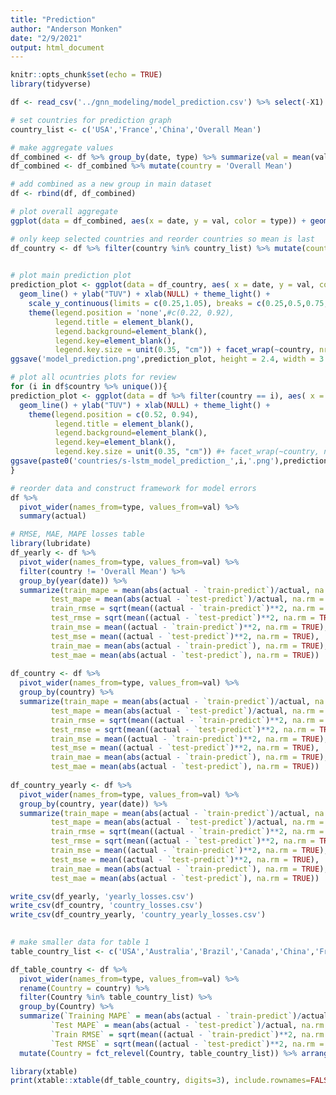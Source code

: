 ```yaml
---
title: "Prediction"
author: "Anderson Monken"
date: "2/9/2021"
output: html_document
---
```


```r
knitr::opts_chunk$set(echo = TRUE)
library(tidyverse)
```

```r
df <- read_csv('../gnn_modeling/model_prediction.csv') %>% select(-X1)

# set countries for prediction graph
country_list <- c('USA','France','China','Overall Mean')

# make aggregate values
df_combined <- df %>% group_by(date, type) %>% summarize(val = mean(val))
df_combined <- df_combined %>% mutate(country = 'Overall Mean')

# add combined as a new group in main dataset
df <- rbind(df, df_combined)

# plot overall aggregate
ggplot(data = df_combined, aes(x = date, y = val, color = type)) + geom_line()

# only keep selected countries and reorder countries so mean is last
df_country <- df %>% filter(country %in% country_list) %>% mutate(country = fct_relevel(country, 'Overall Mean', after = Inf))
                                                                      
```


```r
# plot main prediction plot
prediction_plot <- ggplot(data = df_country, aes( x = date, y = val, color = type)) + 
  geom_line() + ylab("TUV") + xlab(NULL) + theme_light() +
    scale_y_continuous(limits = c(0.25,1.05), breaks = c(0.25,0.5,0.75,1)) +
    theme(legend.position = 'none',#c(0.22, 0.92),
          legend.title = element_blank(),
          legend.background=element_blank(),
          legend.key=element_blank(),
          legend.key.size = unit(0.35, "cm")) + facet_wrap(~country, nrow = 2)# + scale_color_manual(values = my_colors)
ggsave('model_prediction.png',prediction_plot, height = 2.4, width = 3.4)

```

```r
# plot all ocuntries plots for review
for (i in df$country %>% unique()){
prediction_plot <- ggplot(data = df %>% filter(country == i), aes( x = date, y = val, color = type)) + 
  geom_line() + ylab("TUV") + xlab(NULL) + theme_light() +
    theme(legend.position = c(0.52, 0.94),
          legend.title = element_blank(),
          legend.background=element_blank(),
          legend.key=element_blank(),
          legend.key.size = unit(0.35, "cm")) #+ facet_wrap(~country, nrow = 3)# + scale_color_manual(values = my_colors)
ggsave(paste0('countries/s-lstm_model_prediction_',i,'.png'),prediction_plot, height = 4, width = 3.3)
}
```


```r
# reorder data and construct framework for model errors
df %>% 
  pivot_wider(names_from=type, values_from=val) %>%
  summary(actual)

# RMSE, MAE, MAPE losses table
library(lubridate)
df_yearly <- df %>% 
  pivot_wider(names_from=type, values_from=val) %>%
  filter(country != 'Overall Mean') %>%
  group_by(year(date)) %>%
  summarize(train_mape = mean(abs(actual - `train-predict`)/actual, na.rm = TRUE),
         test_mape = mean(abs(actual - `test-predict`)/actual, na.rm = TRUE),
         train_rmse = sqrt(mean((actual - `train-predict`)**2, na.rm = TRUE)),
         test_rmse = sqrt(mean((actual - `test-predict`)**2, na.rm = TRUE)),
         train_mse = mean((actual - `train-predict`)**2, na.rm = TRUE),
         test_mse = mean((actual - `test-predict`)**2, na.rm = TRUE),
         train_mae = mean(abs(actual - `train-predict`), na.rm = TRUE),
         test_mae = mean(abs(actual - `test-predict`), na.rm = TRUE))
  
df_country <- df %>% 
  pivot_wider(names_from=type, values_from=val) %>%
  group_by(country) %>%
  summarize(train_mape = mean(abs(actual - `train-predict`)/actual, na.rm = TRUE),
         test_mape = mean(abs(actual - `test-predict`)/actual, na.rm = TRUE),
         train_rmse = sqrt(mean((actual - `train-predict`)**2, na.rm = TRUE)),
         test_rmse = sqrt(mean((actual - `test-predict`)**2, na.rm = TRUE)),
         train_mse = mean((actual - `train-predict`)**2, na.rm = TRUE),
         test_mse = mean((actual - `test-predict`)**2, na.rm = TRUE),
         train_mae = mean(abs(actual - `train-predict`), na.rm = TRUE),
         test_mae = mean(abs(actual - `test-predict`), na.rm = TRUE))
                                                                           
df_country_yearly <- df %>% 
  pivot_wider(names_from=type, values_from=val) %>%
  group_by(country, year(date)) %>%
  summarize(train_mape = mean(abs(actual - `train-predict`)/actual, na.rm = TRUE),
         test_mape = mean(abs(actual - `test-predict`)/actual, na.rm = TRUE),
         train_rmse = sqrt(mean((actual - `train-predict`)**2, na.rm = TRUE)),
         test_rmse = sqrt(mean((actual - `test-predict`)**2, na.rm = TRUE)),
         train_mse = mean((actual - `train-predict`)**2, na.rm = TRUE),
         test_mse = mean((actual - `test-predict`)**2, na.rm = TRUE),
         train_mae = mean(abs(actual - `train-predict`), na.rm = TRUE),
         test_mae = mean(abs(actual - `test-predict`), na.rm = TRUE))

write_csv(df_yearly, 'yearly_losses.csv')
write_csv(df_country, 'country_losses.csv')
write_csv(df_country_yearly, 'country_yearly_losses.csv')
                                                                                          
```

```r
# make smaller data for table 1
table_country_list <- c('USA','Australia','Brazil','Canada','China','France','Germany','India','Indonesia','Italy','Japan','UK')

df_table_country <- df %>% 
  pivot_wider(names_from=type, values_from=val) %>%
  rename(Country = country) %>%
  filter(Country %in% table_country_list) %>%
  group_by(Country) %>%
  summarize(`Training MAPE` = mean(abs(actual - `train-predict`)/actual, na.rm = TRUE),
         `Test MAPE` = mean(abs(actual - `test-predict`)/actual, na.rm = TRUE),
         `Train RMSE` = sqrt(mean((actual - `train-predict`)**2, na.rm = TRUE)),
         `Test RMSE` = sqrt(mean((actual - `test-predict`)**2, na.rm = TRUE))) %>%
  mutate(Country = fct_relevel(Country, table_country_list)) %>% arrange(Country)

library(xtable)
print(xtable::xtable(df_table_country, digits=3), include.rownames=FALSE)
```

                                                                           